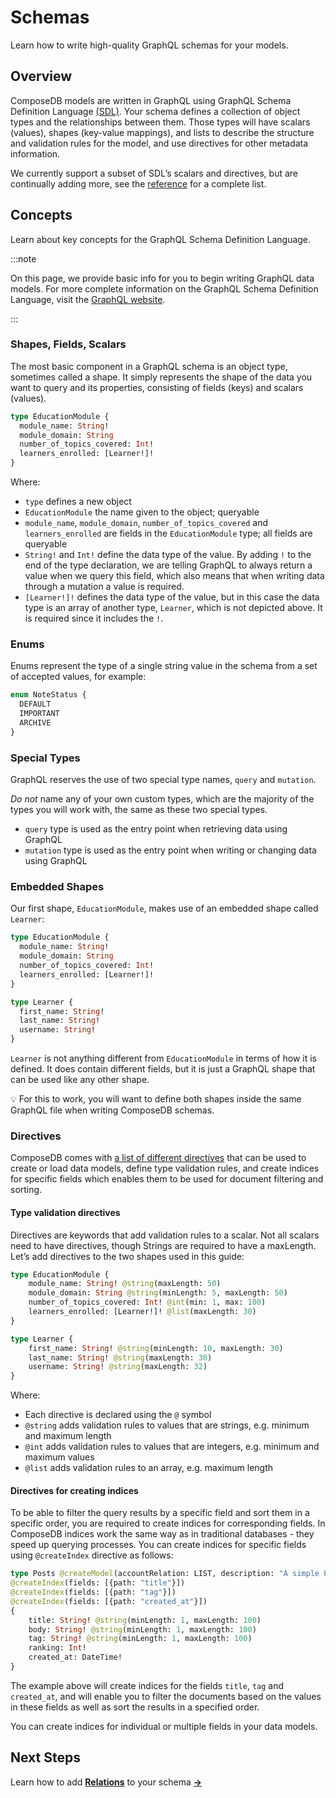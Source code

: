 # Schemas

Learn how to write high-quality GraphQL schemas for your models.

## Overview

ComposeDB models are written in GraphQL using GraphQL Schema Definition Language [(SDL)](https://graphql.org/learn/schema/). Your schema defines a collection of object types and the relationships between them. Those types will have scalars (values), shapes (key-value mappings), and lists to describe the structure and validation rules for the model, and use directives for other metadata information.

We currently support a subset of SDL’s scalars and directives, but are continually adding more, see the [reference](../../api/sdl/scalars.mdx) for a complete list.

## Concepts

Learn about key concepts for the GraphQL Schema Definition Language.

:::note

On this page, we provide basic info for you to begin writing GraphQL data models. For more complete information on the GraphQL Schema Definition Language, visit the [GraphQL website](https://graphql.org/learn/schema/).

:::

### Shapes, Fields, Scalars

The most basic component in a GraphQL schema is an object type, sometimes called a shape. It simply represents the shape of the data you want to query and its properties, consisting of fields (keys) and scalars (values).

```graphql
type EducationModule {
  module_name: String!
  module_domain: String
  number_of_topics_covered: Int!
  learners_enrolled: [Learner!]!
}
```

Where:

- `type` defines a new object
- `EducationModule` the name given to the object; queryable
- `module_name`, `module_domain`, `number_of_topics_covered` and `learners_enrolled` are fields in the `EducationModule` type; all fields are queryable
- `String!` and `Int!` define the data type of the value. By adding `!` to the end of the type declaration, we are telling GraphQL to always return a value when we query this field, which also means that when writing data through a mutation a value is required.
- `[Learner!]!` defines the data type of the value, but in this case the data type is an array of another type, `Learner`, which is not depicted above. It is required since it includes the `!`.

### Enums

Enums represent the type of a single string value in the schema from a set of
accepted values, for example:

```graphql
enum NoteStatus {
  DEFAULT
  IMPORTANT
  ARCHIVE
}
```

### Special Types

GraphQL reserves the use of two special type names, `query` and `mutation`.

_Do not_ name any of your own custom types, which are the majority of the types you will work with, the same as these two special types.

- `query` type is used as the entry point when retrieving data using GraphQL
- `mutation` type is used as the entry point when writing or changing data using GraphQL

### Embedded Shapes

Our first shape, `EducationModule`, makes use of an embedded shape called `Learner`:

```graphql
type EducationModule {
  module_name: String!
  module_domain: String
  number_of_topics_covered: Int!
  learners_enrolled: [Learner!]!
}

type Learner {
  first_name: String!
  last_name: String!
  username: String!
}
```

`Learner` is not anything different from `EducationModule` in terms of how it is defined. It does contain different fields, but it is just a GraphQL shape that can be used like any other shape.

💡 For this to work, you will want to define both shapes inside the same GraphQL file when writing ComposeDB schemas. 

### Directives

ComposeDB comes with [a list of different directives](../../api/sdl/directives.mdx) that can be used to create or load data models, define type validation rules, and create indices 
for specific fields which enables them to be used for document filtering and sorting. 

#### Type validation directives

Directives are keywords that add validation rules to a scalar. Not all scalars need to have directives, though Strings are required to have a maxLength. Let’s add directives to the two shapes used in this guide:

```graphql
type EducationModule {
	module_name: String! @string(maxLength: 50)
	module_domain: String @string(minLength: 5, maxLength: 50)
	number_of_topics_covered: Int! @int(min: 1, max: 100)
	learners_enrolled: [Learner!]! @list(maxLength: 30)
}

type Learner {
	first_name: String! @string(minLength: 10, maxLength: 30)
	last_name: String! @string(maxLength: 30) 
	username: String! @string(maxLength: 32)
}
```

Where:

- Each directive is declared using the `@` symbol
- `@string` adds validation rules to values that are strings, e.g. minimum and maximum length
- `@int` adds validation rules to values that are integers, e.g. minimum and maximum values
- `@list` adds validation rules to an array, e.g. maximum length


#### Directives for creating indices 

To be able to filter the query results by a specific field and sort them in a specific order, 
you are required to create indices for corresponding fields. In ComposeDB indices work the 
same way as in traditional databases - they speed up querying processes. You can create indices 
for specific fields using `@createIndex` directive as follows:

```graphql
type Posts @createModel(accountRelation: LIST, description: "A simple Post")
@createIndex(fields: [{path: "title"}])
@createIndex(fields: [{path: "tag"}])
@createIndex(fields: [{path: "created_at"}])
{
    title: String! @string(minLength: 1, maxLength: 100)
    body: String! @string(minLength: 1, maxLength: 100)
    tag: String! @string(minLength: 1, maxLength: 100)
    ranking: Int!
    created_at: DateTime!
}
```

The example above will create indices for the fields `title`, `tag` and `created_at`, and will enable you to filter the documents based on the values in these fields as well as sort the results in a specified order. 

You can create indices for individual or multiple fields in your data models.


## Next Steps

Learn how to add [**Relations**](../data-modeling/relations.mdx) to your schema [**→**](../data-modeling/relations.mdx)
